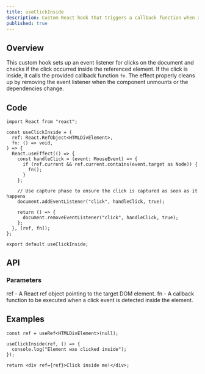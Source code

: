 ```yaml
---
title: useClickInside
description: Custom React hook that triggers a callback function when a click event occurs inside a specified DOM element.
published: true
---
```


## Overview

This custom hook sets up an event listener for clicks on the document and checks if the click occurred inside the referenced element.
If the click is inside, it calls the provided callback function `fn`.
The effect properly cleans up by removing the event listener when the component unmounts or the dependencies change.

## Code

```tsx
import React from "react";

const useClickInside = (
  ref: React.RefObject<HTMLDivElement>,
  fn: () => void,
) => {
  React.useEffect(() => {
    const handleClick = (event: MouseEvent) => {
      if (ref.current && ref.current.contains(event.target as Node)) {
        fn();
      }
    };

    // Use capture phase to ensure the click is captured as soon as it happens
    document.addEventListener("click", handleClick, true);

    return () => {
      document.removeEventListener("click", handleClick, true);
    };
  }, [ref, fn]);
};

export default useClickInside;
```

## API

### Parameters

ref - A React ref object pointing to the target DOM element.
fn - A callback function to be executed when a click event is detected inside the element.

## Examples

```tsx
const ref = useRef<HTMLDivElement>(null);

useClickInside(ref, () => {
  console.log("Element was clicked inside");
});

return <div ref={ref}>Click inside me!</div>;
```
